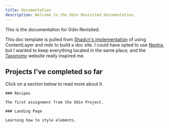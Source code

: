 ```yaml
---
title: Documentation
description: Welcome to the Odin Revisited documentation.
---
```


This is the documentation for Odin Revisited.

This doc template is pulled from [Shadcn's implementation](https://tx.shadcn.com/docs) of using ContentLayer and mdx to build a doc site.
I could have opted to use [Nextra](https://nextra.site/), but I wanted to keep everything located in the same place, and the [Taxonomy](https://tx.shadcn.com) website really inspired me.


## Projects I've completed so far

Click on a section below to read more about it.

<div className="grid gap-4 mt-6">

  <Card href="/docs/projects/recipes">

    ### Recipes

    The first assignment from the Odin Project.

  </Card>

  <Card href="/docs/projects/landing-page">

    ### Landing Page

    Learning how to style elements.

  </Card>

</div>
